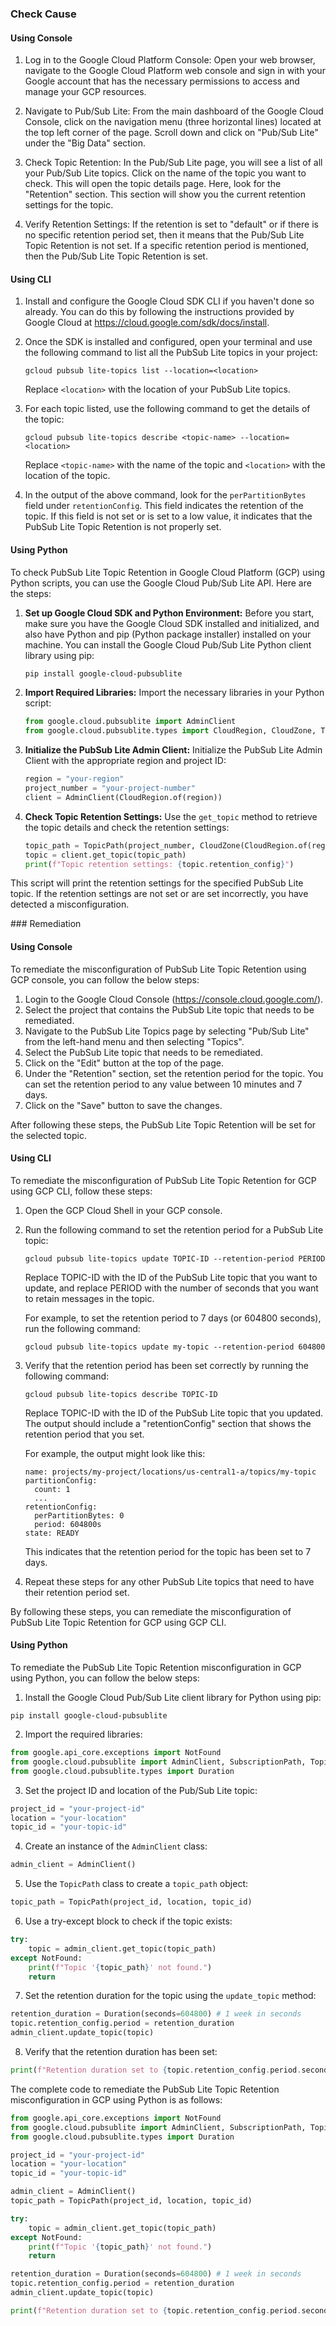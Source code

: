

<Tabs><Tab title='Cause'>
### Check Cause

#### Using Console

1. Log in to the Google Cloud Platform Console: Open your web browser, navigate to the Google Cloud Platform web console and sign in with your Google account that has the necessary permissions to access and manage your GCP resources.

2. Navigate to Pub/Sub Lite: From the main dashboard of the Google Cloud Console, click on the navigation menu (three horizontal lines) located at the top left corner of the page. Scroll down and click on "Pub/Sub Lite" under the "Big Data" section.

3. Check Topic Retention: In the Pub/Sub Lite page, you will see a list of all your Pub/Sub Lite topics. Click on the name of the topic you want to check. This will open the topic details page. Here, look for the "Retention" section. This section will show you the current retention settings for the topic.

4. Verify Retention Settings: If the retention is set to "default" or if there is no specific retention period set, then it means that the Pub/Sub Lite Topic Retention is not set. If a specific retention period is mentioned, then the Pub/Sub Lite Topic Retention is set.

#### Using CLI

1. Install and configure the Google Cloud SDK CLI if you haven't done so already. You can do this by following the instructions provided by Google Cloud at https://cloud.google.com/sdk/docs/install.

2. Once the SDK is installed and configured, open your terminal and use the following command to list all the PubSub Lite topics in your project:

   ```
   gcloud pubsub lite-topics list --location=<location>
   ```
   Replace `<location>` with the location of your PubSub Lite topics.

3. For each topic listed, use the following command to get the details of the topic:

   ```
   gcloud pubsub lite-topics describe <topic-name> --location=<location>
   ```
   Replace `<topic-name>` with the name of the topic and `<location>` with the location of the topic.

4. In the output of the above command, look for the `perPartitionBytes` field under `retentionConfig`. This field indicates the retention of the topic. If this field is not set or is set to a low value, it indicates that the PubSub Lite Topic Retention is not properly set.

#### Using Python

To check PubSub Lite Topic Retention in Google Cloud Platform (GCP) using Python scripts, you can use the Google Cloud Pub/Sub Lite API. Here are the steps:

1. **Set up Google Cloud SDK and Python Environment:**
   Before you start, make sure you have the Google Cloud SDK installed and initialized, and also have Python and pip (Python package installer) installed on your machine. You can install the Google Cloud Pub/Sub Lite Python client library using pip:

   ```bash
   pip install google-cloud-pubsublite
   ```

2. **Import Required Libraries:**
   Import the necessary libraries in your Python script:

   ```python
   from google.cloud.pubsublite import AdminClient
   from google.cloud.pubsublite.types import CloudRegion, CloudZone, TopicPath
   ```

3. **Initialize the PubSub Lite Admin Client:**
   Initialize the PubSub Lite Admin Client with the appropriate region and project ID:

   ```python
   region = "your-region"
   project_number = "your-project-number"
   client = AdminClient(CloudRegion.of(region))
   ```

4. **Check Topic Retention Settings:**
   Use the `get_topic` method to retrieve the topic details and check the retention settings:

   ```python
   topic_path = TopicPath(project_number, CloudZone(CloudRegion.of(region), "zone-id"), "topic-id")
   topic = client.get_topic(topic_path)
   print(f"Topic retention settings: {topic.retention_config}")
   ```

This script will print the retention settings for the specified PubSub Lite topic. If the retention settings are not set or are set incorrectly, you have detected a misconfiguration.

</Tab>

<Tab title='Remediation'>
### Remediation

#### Using Console

To remediate the misconfiguration of PubSub Lite Topic Retention using GCP console, you can follow the below steps:

1. Login to the Google Cloud Console (https://console.cloud.google.com/).
2. Select the project that contains the PubSub Lite topic that needs to be remediated.
3. Navigate to the PubSub Lite Topics page by selecting "Pub/Sub Lite" from the left-hand menu and then selecting "Topics".
4. Select the PubSub Lite topic that needs to be remediated.
5. Click on the "Edit" button at the top of the page.
6. Under the "Retention" section, set the retention period for the topic. You can set the retention period to any value between 10 minutes and 7 days.
7. Click on the "Save" button to save the changes.

After following these steps, the PubSub Lite Topic Retention will be set for the selected topic.

#### Using CLI

To remediate the misconfiguration of PubSub Lite Topic Retention for GCP using GCP CLI, follow these steps:

1. Open the GCP Cloud Shell in your GCP console.

2. Run the following command to set the retention period for a PubSub Lite topic:

   ```
   gcloud pubsub lite-topics update TOPIC-ID --retention-period PERIOD
   ```

   Replace TOPIC-ID with the ID of the PubSub Lite topic that you want to update, and replace PERIOD with the number of seconds that you want to retain messages in the topic.

   For example, to set the retention period to 7 days (or 604800 seconds), run the following command:

   ```
   gcloud pubsub lite-topics update my-topic --retention-period 604800
   ```

3. Verify that the retention period has been set correctly by running the following command:

   ```
   gcloud pubsub lite-topics describe TOPIC-ID
   ```

   Replace TOPIC-ID with the ID of the PubSub Lite topic that you updated. The output should include a "retentionConfig" section that shows the retention period that you set.

   For example, the output might look like this:

   ```
   name: projects/my-project/locations/us-central1-a/topics/my-topic
   partitionConfig:
     count: 1
     ...
   retentionConfig:
     perPartitionBytes: 0
     period: 604800s
   state: READY
   ```

   This indicates that the retention period for the topic has been set to 7 days.

4. Repeat these steps for any other PubSub Lite topics that need to have their retention period set.

By following these steps, you can remediate the misconfiguration of PubSub Lite Topic Retention for GCP using GCP CLI.

#### Using Python

To remediate the PubSub Lite Topic Retention misconfiguration in GCP using Python, you can follow the below steps:

1. Install the Google Cloud Pub/Sub Lite client library for Python using pip:

```
pip install google-cloud-pubsublite
```

2. Import the required libraries:

```python
from google.api_core.exceptions import NotFound
from google.cloud.pubsublite import AdminClient, SubscriptionPath, TopicPath
from google.cloud.pubsublite.types import Duration
```

3. Set the project ID and location of the Pub/Sub Lite topic:

```python
project_id = "your-project-id"
location = "your-location"
topic_id = "your-topic-id"
```

4. Create an instance of the `AdminClient` class:

```python
admin_client = AdminClient()
```

5. Use the `TopicPath` class to create a `topic_path` object:

```python
topic_path = TopicPath(project_id, location, topic_id)
```

6. Use a try-except block to check if the topic exists:

```python
try:
    topic = admin_client.get_topic(topic_path)
except NotFound:
    print(f"Topic '{topic_path}' not found.")
    return
```

7. Set the retention duration for the topic using the `update_topic` method:

```python
retention_duration = Duration(seconds=604800) # 1 week in seconds
topic.retention_config.period = retention_duration
admin_client.update_topic(topic)
```

8. Verify that the retention duration has been set:

```python
print(f"Retention duration set to {topic.retention_config.period.seconds} seconds.")
```

The complete code to remediate the PubSub Lite Topic Retention misconfiguration in GCP using Python is as follows:

```python
from google.api_core.exceptions import NotFound
from google.cloud.pubsublite import AdminClient, SubscriptionPath, TopicPath
from google.cloud.pubsublite.types import Duration

project_id = "your-project-id"
location = "your-location"
topic_id = "your-topic-id"

admin_client = AdminClient()
topic_path = TopicPath(project_id, location, topic_id)

try:
    topic = admin_client.get_topic(topic_path)
except NotFound:
    print(f"Topic '{topic_path}' not found.")
    return

retention_duration = Duration(seconds=604800) # 1 week in seconds
topic.retention_config.period = retention_duration
admin_client.update_topic(topic)

print(f"Retention duration set to {topic.retention_config.period.seconds} seconds.")
```


</Tab>
</Tabs>